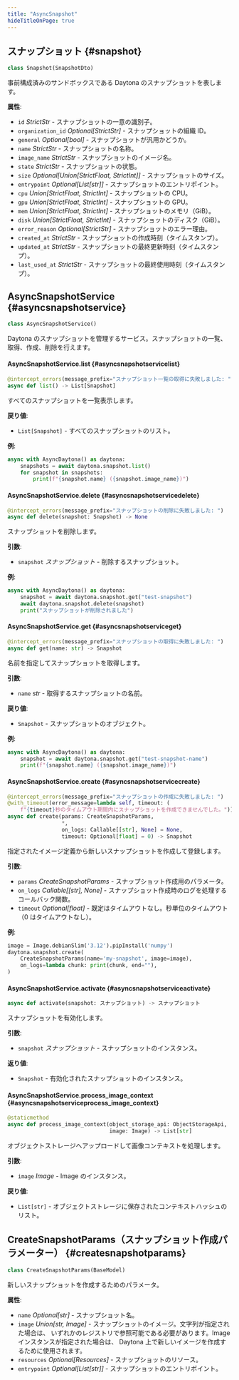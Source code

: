 ```yaml
---
title: "AsyncSnapshot"
hideTitleOnPage: true
---
```


## スナップショット \{#snapshot\}

```python
class Snapshot(SnapshotDto)
```

事前構成済みのサンドボックスである Daytona のスナップショットを表します。

**属性**:

* `id` *StrictStr* - スナップショットの一意の識別子。
* `organization_id` *Optional[StrictStr]* - スナップショットの組織 ID。
* `general` *Optional[bool]* - スナップショットが汎用かどうか。
* `name` *StrictStr* - スナップショットの名称。
* `image_name` *StrictStr* - スナップショットのイメージ名。
* `state` *StrictStr* - スナップショットの状態。
* `size` *Optional[Union[StrictFloat, StrictInt]]* - スナップショットのサイズ。
* `entrypoint` *Optional[List[str]]* - スナップショットのエントリポイント。
* `cpu` *Union[StrictFloat, StrictInt]* - スナップショットの CPU。
* `gpu` *Union[StrictFloat, StrictInt]* - スナップショットの GPU。
* `mem` *Union[StrictFloat, StrictInt]* - スナップショットのメモリ（GiB）。
* `disk` *Union[StrictFloat, StrictInt]* - スナップショットのディスク（GiB）。
* `error_reason` *Optional[StrictStr]* - スナップショットのエラー理由。
* `created_at` *StrictStr* - スナップショットの作成時刻（タイムスタンプ）。
* `updated_at` *StrictStr* - スナップショットの最終更新時刻（タイムスタンプ）。
* `last_used_at` *StrictStr* - スナップショットの最終使用時刻（タイムスタンプ）。

## AsyncSnapshotService \{#asyncsnapshotservice\}

```python
class AsyncSnapshotService()
```

Daytona のスナップショットを管理するサービス。スナップショットの一覧、取得、作成、削除を行えます。

#### AsyncSnapshotService.list \{#asyncsnapshotservicelist\}

```python
@intercept_errors(message_prefix="スナップショット一覧の取得に失敗しました: ")
async def list() -> List[Snapshot]
```

すべてのスナップショットを一覧表示します。

**戻り値**:

* `List[Snapshot]` - すべてのスナップショットのリスト。

**例**:

```python
async with AsyncDaytona() as daytona:
    snapshots = await daytona.snapshot.list()
    for snapshot in snapshots:
        print(f"{snapshot.name} ({snapshot.image_name})")
```

#### AsyncSnapshotService.delete \{#asyncsnapshotservicedelete\}

```python
@intercept_errors(message_prefix="スナップショットの削除に失敗しました: ")
async def delete(snapshot: Snapshot) -> None
```

スナップショットを削除します。

**引数**:

* `snapshot` *スナップショット* - 削除するスナップショット。

**例**:

```python
async with AsyncDaytona() as daytona:
    snapshot = await daytona.snapshot.get("test-snapshot")
    await daytona.snapshot.delete(snapshot)
    print("スナップショットが削除されました")
```

#### AsyncSnapshotService.get \{#asyncsnapshotserviceget\}

```python
@intercept_errors(message_prefix="スナップショットの取得に失敗しました: ")
async def get(name: str) -> Snapshot
```

名前を指定してスナップショットを取得します。

**引数**:

* `name` *str* - 取得するスナップショットの名前。

**戻り値**:

* `Snapshot` - スナップショットのオブジェクト。

**例**:

```python
async with AsyncDaytona() as daytona:
    snapshot = await daytona.snapshot.get("test-snapshot-name")
    print(f"{snapshot.name} ({snapshot.image_name})")
```

#### AsyncSnapshotService.create \{#asyncsnapshotservicecreate\}

```python
@intercept_errors(message_prefix="スナップショットの作成に失敗しました: ")
@with_timeout(error_message=lambda self, timeout: (
    f"{timeout}秒のタイムアウト期間内にスナップショットを作成できませんでした。"))
async def create(params: CreateSnapshotParams,
                 *,
                 on_logs: Callable[[str], None] = None,
                 timeout: Optional[float] = 0) -> Snapshot
```

指定されたイメージ定義から新しいスナップショットを作成して登録します。

**引数**:

* `params` *CreateSnapshotParams* - スナップショット作成用のパラメータ。
* `on_logs` *Callable[[str], None]* - スナップショット作成時のログを処理するコールバック関数。
* `timeout` *Optional[float]* - 既定はタイムアウトなし。秒単位のタイムアウト（0 はタイムアウトなし）。

**例**:

```python
image = Image.debianSlim('3.12').pipInstall('numpy')
daytona.snapshot.create(
    CreateSnapshotParams(name='my-snapshot', image=image),
    on_logs=lambda chunk: print(chunk, end=""),
)
```

#### AsyncSnapshotService.activate \{#asyncsnapshotserviceactivate\}

```python
async def activate(snapshot: スナップショット) -> スナップショット
```

スナップショットを有効化します。

**引数**:

* `snapshot` *スナップショット* - スナップショットのインスタンス。

**返り値**:

* `Snapshot` - 有効化されたスナップショットのインスタンス。

#### AsyncSnapshotService.process&#95;image&#95;context \{#asyncsnapshotserviceprocess&#95;image&#95;context\}

```python
@staticmethod
async def process_image_context(object_storage_api: ObjectStorageApi,
                                image: Image) -> List[str]
```

オブジェクトストレージへアップロードして画像コンテキストを処理します。

**引数**:

* `image` *Image* - Image のインスタンス。

**戻り値**:

* `List[str]` - オブジェクトストレージに保存されたコンテキストハッシュのリスト。

## CreateSnapshotParams（スナップショット作成パラメーター） \{#createsnapshotparams\}

```python
class CreateSnapshotParams(BaseModel)
```

新しいスナップショットを作成するためのパラメータ。

**属性**:

* `name` *Optional[str]* - スナップショット名。
* `image` *Union[str, Image]* - スナップショットのイメージ。文字列が指定された場合は、
  いずれかのレジストリで参照可能である必要があります。Image インスタンスが指定された場合は、
  Daytona 上で新しいイメージを作成するために使用されます。
* `resources` *Optional[Resources]* - スナップショットのリソース。
* `entrypoint` *Optional[List[str]]* - スナップショットのエントリポイント。
